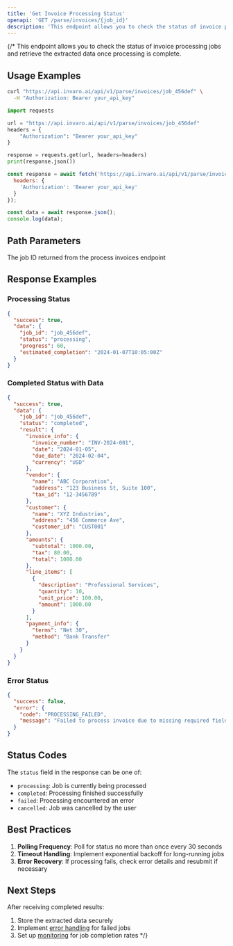 ```yaml
---
title: 'Get Invoice Processing Status'
openapi: 'GET /parse/invoices/{job_id}'
description: 'This endpoint allows you to check the status of invoice processing jobs and retrieve the extracted data once processing is complete.'
---
```


{/* This endpoint allows you to check the status of invoice processing jobs and retrieve the extracted data once processing is complete.

## Usage Examples

<CodeGroup>

```bash cURL
curl "https://api.invaro.ai/api/v1/parse/invoices/job_456def" \
  -H "Authorization: Bearer your_api_key"
```

```python Python
import requests

url = "https://api.invaro.ai/api/v1/parse/invoices/job_456def"
headers = {
    "Authorization": "Bearer your_api_key"
}

response = requests.get(url, headers=headers)
print(response.json())
```

```javascript JavaScript
const response = await fetch('https://api.invaro.ai/api/v1/parse/invoices/job_456def', {
  headers: {
    'Authorization': 'Bearer your_api_key'
  }
});

const data = await response.json();
console.log(data);
```

</CodeGroup>

## Path Parameters

<ParamField path="job_id" type="string" required>
  The job ID returned from the process invoices endpoint
</ParamField>

## Response Examples

### Processing Status

```json
{
  "success": true,
  "data": {
    "job_id": "job_456def",
    "status": "processing",
    "progress": 60,
    "estimated_completion": "2024-01-07T10:05:00Z"
  }
}
```

### Completed Status with Data

```json
{
  "success": true,
  "data": {
    "job_id": "job_456def",
    "status": "completed",
    "result": {
      "invoice_info": {
        "invoice_number": "INV-2024-001",
        "date": "2024-01-05",
        "due_date": "2024-02-04",
        "currency": "USD"
      },
      "vendor": {
        "name": "ABC Corporation",
        "address": "123 Business St, Suite 100",
        "tax_id": "12-3456789"
      },
      "customer": {
        "name": "XYZ Industries",
        "address": "456 Commerce Ave",
        "customer_id": "CUST001"
      },
      "amounts": {
        "subtotal": 1000.00,
        "tax": 80.00,
        "total": 1080.00
      },
      "line_items": [
        {
          "description": "Professional Services",
          "quantity": 10,
          "unit_price": 100.00,
          "amount": 1000.00
        }
      ],
      "payment_info": {
        "terms": "Net 30",
        "method": "Bank Transfer"
      }
    }
  }
}
```

### Error Status

```json
{
  "success": false,
  "error": {
    "code": "PROCESSING_FAILED",
    "message": "Failed to process invoice due to missing required fields"
  }
}
```

## Status Codes

The `status` field in the response can be one of:
- `processing`: Job is currently being processed
- `completed`: Processing finished successfully
- `failed`: Processing encountered an error
- `cancelled`: Job was cancelled by the user

## Best Practices

1. **Polling Frequency**: Poll for status no more than once every 30 seconds
2. **Timeout Handling**: Implement exponential backoff for long-running jobs
3. **Error Recovery**: If processing fails, check error details and resubmit if necessary

## Next Steps

After receiving completed results:
1. Store the extracted data securely
2. Implement [error handling](/api-reference/best-practices/error-handling) for failed jobs
3. Set up [monitoring](/api-reference/best-practices/monitoring) for job completion rates  */}